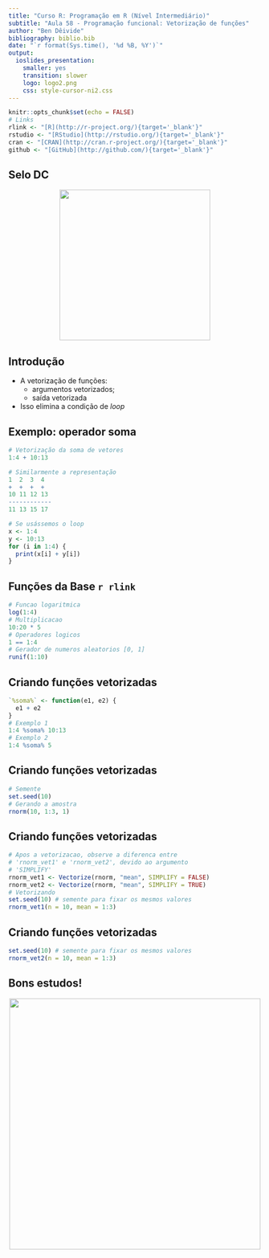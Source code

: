 ```yaml
---
title: "Curso R: Programação em R (Nível Intermediário)"
subtitle: "Aula 58 - Programação funcional: Vetorização de funções"
author: "Ben Dêivide"
bibliography: biblio.bib
date: "`r format(Sys.time(), '%d %B, %Y')`"
output: 
  ioslides_presentation: 
    smaller: yes
    transition: slower
    logo: logo2.png
    css: style-cursor-ni2.css
---
```


```r
knitr::opts_chunk$set(echo = FALSE)
# Links
rlink <- "[R](http://r-project.org/){target='_blank'}"
rstudio <- "[RStudio](http://rstudio.org/){target='_blank'}"
cran <- "[CRAN](http://cran.r-project.org/){target='_blank'}"
github <- "[GitHub](http://github.com/){target='_blank'}"
```


<!--
YAML:
date: "`r format(Sys.time(), '%d %B, %Y')`"
=====
APRESENTACAO:

Inserir nas secoes:
{data-background=boards.jpg data-background-size=cover}
-->


## Selo DC

<center>
[![](SeloDC-preto.png){height=300 width=300}](https://bendeivide.github.io/dc/){target="_blank"}
</center>

## Introdução

- A vetorização de funções:
  - argumentos vetorizados;
  - saída vetorizada
- Isso elimina a condição de *loop*

## Exemplo: operador soma

```r
# Vetorização da soma de vetores
1:4 + 10:13
```

```r
# Similarmente a representação
1  2  3  4
+  +  +  +
10 11 12 13
------------
11 13 15 17
```

```r
# Se usássemos o loop
x <- 1:4
y <- 10:13
for (i in 1:4) {
  print(x[i] + y[i])
}
```

## Funções da Base `r rlink`

```r
# Funcao logaritmica
log(1:4)
# Multiplicacao
10:20 * 5
# Operadores logicos
1 == 1:4
# Gerador de numeros aleatorios [0, 1]
runif(1:10)
```

## Criando funções vetorizadas

```r
`%soma%` <- function(e1, e2) {
  e1 + e2
}
# Exemplo 1
1:4 %soma% 10:13
# Exemplo 2
1:4 %soma% 5
```

## Criando funções vetorizadas

```r
# Semente
set.seed(10)
# Gerando a amostra
rnorm(10, 1:3, 1)
```

## Criando funções vetorizadas

```r
# Apos a vetorizacao, observe a diferenca entre
# 'rnorm_vet1' e 'rnorm_vet2', devido ao argumento 
# 'SIMPLIFY'
rnorm_vet1 <- Vectorize(rnorm, "mean", SIMPLIFY = FALSE)
rnorm_vet2 <- Vectorize(rnorm, "mean", SIMPLIFY = TRUE)
# Vetorizando
set.seed(10) # semente para fixar os mesmos valores
rnorm_vet1(n = 10, mean = 1:3)
```

## Criando funções vetorizadas

```r
set.seed(10) # semente para fixar os mesmos valores
rnorm_vet2(n = 10, mean = 1:3)
```

## Bons estudos!

<center>
[![](logo2.png){height=500 width=500}](https://bendeivide.github.io/courses/cursor/){target="_blank"}
</center>
